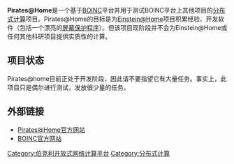 '''Pirates@Home'''是一个基于[[BOINC|BOINC]]平台并用于测试BOINC平台上其他项目的[[分布式计算|分布式计算]]项目。Pirates@Home的目标是为[[Einstein@Home|Einstein@Home]]项目积累经验、开发软件（包括一个漂亮的[[屏幕保护程序|屏幕保护程序]]）。但该项目现阶段并不会为Einstein@Home或任何其他科研项目提供实质性的计算。

==项目状态==
Pirates@home目前正处于开发阶段，因此请不要指望它有大量任务。事实上，此项目只是偶尔进行测试，发放很少量的任务。

==外部链接==
*[http://pirates.spy-hill.net/ Pirates@Home官方网站]{{Wayback|url=http://pirates.spy-hill.net/ |date=20100107011533 }}
*[http://boinc.berkeley.edu/ BOINC官方网站]{{Wayback|url=http://boinc.berkeley.edu/ |date=20110217073856 }}

[[Category:伯克利开放式网络计算平台|Category:伯克利开放式网络计算平台]]
[[Category:分布式计算|Category:分布式计算]]